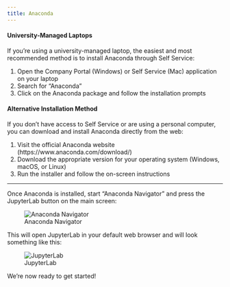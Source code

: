 ```yaml
---
title: Anaconda
---
```


#### University-Managed Laptops

If you're using a university-managed laptop, the easiest and most recommended method is to install Anaconda through Self Service:

1. Open the Company Portal (Windows) or Self Service (Mac) application on your laptop
2. Search for "Anaconda"
3. Click on the Anaconda package and follow the installation prompts

#### Alternative Installation Method

If you don't have access to Self Service or are using a personal computer, you can download and install Anaconda directly from the web:

1. Visit the official Anaconda website (https://www.anaconda.com/download/)
2. Download the appropriate version for your operating system (Windows, macOS, or Linux)
3. Run the installer and follow the on-screen instructions

---


Once Anaconda is installed, start "Anaconda Navigator" and press the JupyterLab button on the main screen:

![Anaconda Navigator](../assets/navigator.png "Anaconda Navigator")

This will open JupyterLab in your default web browser and will look something like this:

![JupyterLab](../assets/jupyterlab1.png "JupyterLab")


We're now ready to get started!

